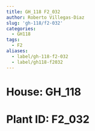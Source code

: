 ```yaml
---
title: GH_118 F2_032
author: Roberto Villegas-Diaz
slug: 'gh-118/f2-032'
categories:
  - GH118
tags:
  - F2
aliases:
  - label/gh-118-f2-032
  - label/gh118-f2032
---
```


# **House**: GH_118
# **Plant ID**: F2_032
